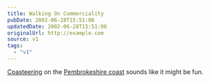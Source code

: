 ```yaml
---
title: Walking On Commerciality
pubDate: 2002-06-28T15:51:06
updatedDate: 2002-06-28T15:51:06
originalUrl: http://example.com
source: v1
tags:
  - "v1"
---
```


[Coasteering][1] on the [Pembrokeshire coast][2] sounds like it might be fun.

[1]: http://www.tyf.com/ "The TYF Group's Coasteering holidays"
[2]: http://www.pembrokeshirecoast.org.uk/ "The Pembrokeshire Coast National Park Authority"
